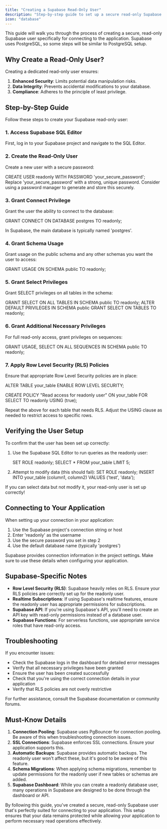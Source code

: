 ```yaml
---
title: "Creating a Supabase Read-Only User"
description: "Step-by-step guide to set up a secure read-only Supabase user"
icon: "database"
---
```


<Note>
    This guide will walk you through the process of creating a secure, read-only
    Supabase user specifically for connecting to the application. Supabase uses
    PostgreSQL, so some steps will be similar to PostgreSQL setup.
</Note>

## Why Create a Read-Only User?

Creating a dedicated read-only user ensures:

1. **Enhanced Security**: Limits potential data manipulation risks.
2. **Data Integrity**: Prevents accidental modifications to your database.
3. **Compliance**: Adheres to the principle of least privilege.

## Step-by-Step Guide

Follow these steps to create your Supabase read-only user:

### 1. Access Supabase SQL Editor

First, log in to your Supabase project and navigate to the SQL Editor.

### 2. Create the Read-Only User

Create a new user with a secure password:

<CodeBlock language="sql">
    CREATE USER readonly WITH PASSWORD 'your_secure_password';
</CodeBlock>

<Warning>
    Replace 'your_secure_password' with a strong, unique password. Consider
    using a password manager to generate and store this securely.
</Warning>

### 3. Grant Connect Privilege

Grant the user the ability to connect to the database:

<CodeBlock language="sql">
    GRANT CONNECT ON DATABASE postgres TO readonly;
</CodeBlock>

<Note>In Supabase, the main database is typically named 'postgres'.</Note>

### 4. Grant Schema Usage

Grant usage on the public schema and any other schemas you want the user to access:

<CodeBlock language="sql">GRANT USAGE ON SCHEMA public TO readonly;</CodeBlock>

### 5. Grant Select Privileges

Grant SELECT privileges on all tables in the schema:

<CodeBlock language="sql">
    GRANT SELECT ON ALL TABLES IN SCHEMA public TO readonly; ALTER DEFAULT
    PRIVILEGES IN SCHEMA public GRANT SELECT ON TABLES TO readonly;
</CodeBlock>

### 6. Grant Additional Necessary Privileges

For full read-only access, grant privileges on sequences:

<CodeBlock language="sql">
    GRANT USAGE, SELECT ON ALL SEQUENCES IN SCHEMA public TO readonly;
</CodeBlock>

### 7. Apply Row Level Security (RLS) Policies

Ensure that appropriate Row Level Security policies are in place:

<CodeBlock language="sql">
ALTER TABLE your_table ENABLE ROW LEVEL SECURITY;

CREATE POLICY "Read access for readonly user"
ON your_table FOR SELECT
TO readonly
USING (true);

</CodeBlock>

<Tip>
    Repeat the above for each table that needs RLS. Adjust the USING clause as
    needed to restrict access to specific rows.
</Tip>

## Verifying the User Setup

To confirm that the user has been set up correctly:

1. Use the Supabase SQL Editor to run queries as the readonly user:

    <CodeBlock language="sql">
        SET ROLE readonly; SELECT * FROM your_table LIMIT 5;
    </CodeBlock>

2. Attempt to modify data (this should fail):
    <CodeBlock language="sql">
        SET ROLE readonly; INSERT INTO your_table (column1, column2) VALUES
        ('test', 'data');
    </CodeBlock>

<Tip>
    If you can select data but not modify it, your read-only user is set up
    correctly!
</Tip>

## Connecting to Your Application

When setting up your connection in your application:

1. Use the Supabase project's connection string or host
2. Enter 'readonly' as the username
3. Use the secure password you set in step 2
4. Use the default database name (typically 'postgres')

<Info>
    Supabase provides connection information in the project settings. Make sure
    to use these details when configuring your application.
</Info>

## Supabase-Specific Notes

-   **Row Level Security (RLS)**: Supabase heavily relies on RLS. Ensure your RLS policies are correctly set up for the readonly user.
-   **Realtime Subscriptions**: If using Supabase's realtime features, ensure the readonly user has appropriate permissions for subscriptions.
-   **Supabase API**: If you're using Supabase's API, you'll need to create an API key with read-only permissions instead of a database user.
-   **Supabase Functions**: For serverless functions, use appropriate service roles that have read-only access.

## Troubleshooting

If you encounter issues:

-   Check the Supabase logs in the dashboard for detailed error messages
-   Verify that all necessary privileges have been granted
-   Ensure the user has been created successfully
-   Check that you're using the correct connection details in your application
-   Verify that RLS policies are not overly restrictive

For further assistance, consult the Supabase documentation or community forums.

## Must-Know Details

1. **Connection Pooling**: Supabase uses PgBouncer for connection pooling. Be aware of this when troubleshooting connection issues.
2. **SSL Connections**: Supabase enforces SSL connections. Ensure your application supports this.
3. **Automatic Backups**: Supabase provides automatic backups. The readonly user won't affect these, but it's good to be aware of this feature.
4. **Schema Migrations**: When applying schema migrations, remember to update permissions for the readonly user if new tables or schemas are added.
5. **Supabase Dashboard**: While you can create a readonly database user, many operations in Supabase are designed to be done through the dashboard or API.

By following this guide, you've created a secure, read-only Supabase user that's perfectly suited for connecting to your application. This setup ensures that your data remains protected while allowing your application to perform necessary read operations effectively.
